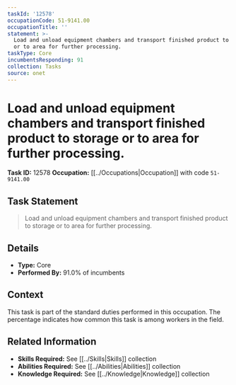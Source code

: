 ```yaml
---
taskId: '12578'
occupationCode: 51-9141.00
occupationTitle: ''
statement: >-
  Load and unload equipment chambers and transport finished product to storage
  or to area for further processing.
taskType: Core
incumbentsResponding: 91
collection: Tasks
source: onet
---
```

# Load and unload equipment chambers and transport finished product to storage or to area for further processing.

**Task ID:** 12578
**Occupation:** [[../Occupations|Occupation]] with code `51-9141.00`

## Task Statement

> Load and unload equipment chambers and transport finished product to storage or to area for further processing.

## Details

- **Type:** Core
- **Performed By:** 91.0% of incumbents

## Context

This task is part of the standard duties performed in this occupation. The percentage indicates how common this task is among workers in the field.

## Related Information

- **Skills Required:** See [[../Skills|Skills]] collection
- **Abilities Required:** See [[../Abilities|Abilities]] collection
- **Knowledge Required:** See [[../Knowledge|Knowledge]] collection
